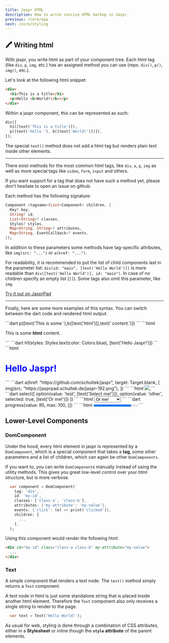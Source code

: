 ```yaml
---
title: Jaspr HTML
description: How to write concise HTML markup in Jaspr.
previous: /core/app
next: /core/styling
---
```


## 🖍 Writing html

With jaspr, you write html as part of your component tree. Each html tag (like `div`, `p`, `img`, etc.) has an assigned
method you can use (reps. `div()`, `p()`, `img()`, etc.).

Let's look at the following html snippet:

```html
<div>
  <h1>This is a title</h1>
  <p>Hello <b>World!</b></p>
</div>
```

Within a jaspr component, this can be represented as such:

```dart
div([
  h1([text('This is a title')]),
  p([text('Hello '), b([text('World!')])]),
]);
```

The special `text()` method does not add a html tag but renders plain text inside other elements.

---

There exist methods for the most common html tags, like `div`, `a`, `p`, `img` as well as more special tags like
`video`, `form`, `input` and others.

<Info>
If you want support for a tag that does not have such a method yet, please don't hesitate to open an issue on github.
</Info>

Each method has the following signature:

```dart
Component <tagname>(List<Component> children, {
  Key? key,
  String? id,
  List<String>? classes,
  Styles? styles,
  Map<String, String>? attributes,
  Map<String, EventCallback>? events,
});
```

In addition to these parameters some methods have tag-specific attributes, like `img(src: "...")` or `a(href: "...")`.

For readability, it is recommended to put the list of child components last in the parameter list:
`div(id: "main", [text('Hello World')])` is more readable than `div([text('Hello World')], id: "main")`.
In case of no children specify an empty list (`[]`). Some tags also omit this parameter, like `img`.

[Try it out on JasprPad](https://jasprpad.schultek.de/?sample=html)

---

Finally, here are some more examples of this syntax. You can switch between the dart code and rendered html output.

<CodeGroup title="Paragraph with rich text">
  ```dart
    p([text('This is some '),b([text('html')]),text(' content.')])
  ```
  ```html
    <p>This is some <b>html</b> content.</p>
  ```
</CodeGroup>

<CodeGroup title="Heading with blue text">
    ```dart
    h1(styles: Styles.text(color: Colors.blue), [text('Hello Jaspr!')])
    ```
    ```html
    <h1 style="color: blue;">Hello Jaspr!</h1>
    ```
</CodeGroup>

<CodeGroup title="Anchor with an image">
  ```dart
    a(href: "https://github.com/schultek/jaspr", target: Target.blank, [
      img(src: "https://jasprpad.schultek.de/jaspr-192.png"),
    ])
  ```
  ```html
    <a href="https://github.com/schultek/jaspr" target="_blank">
      <img src="https://jasprpad.schultek.de/jaspr-192.png" />
    </a>
  ```
</CodeGroup>

<CodeGroup title="Select input">
  ```dart
    select([
      option(value: 'test', [text('Select me!')]),
      option(value: 'other', selected: true, [text('Or me!')])
    ])
  ```
  ```html
    <select>
      <option value="text">Select me!</option>
      <option value="other" selected>Or me!</option>
    </select>
  ```
</CodeGroup>

<CodeGroup title="Progress bar">
    ```dart
    progress(value: 85, max: 100, [])
    ```
    ```html
    <progress value="85" max="100"></progress>
    ```
</CodeGroup>

## Lower-Level Components

### DomComponent

Under the hood, every html element in jaspr is represented by a `DomComponent`, which is a special component that takes
a **tag**, some other parameters and a list of children, which can again be other `DomComponents`.

If you want to, you can write `DomComponent`s manually instead of using the utility methods. This gives you great low-level
control over your html structure, but is more verbose.

```dart
  var component = DomComponent(
    tag: 'div',
    id: 'my-id',
    classes: ['class-a', 'class-b'],
    attributes: {'my-attribute': 'my-value'},
    events: {'click': (e) => print('clicked')},
    children: [
      ...
    ],
  );
```

Using this component would render the following html:

```html
<div id="my-id" class="class-a class-b" my-attribute="my-value">
  ...
</div>
```

### Text

A simple component that renders a text node. The `text()` method simply returns a `Text` component.

A text node in html is just some standalone string that is placed inside another html element. Therefore the `Text`
component also only receives a single string to render to the page.

```dart
  var text = Text('Hello World!');
```

As usual for web, styling is done through a combination of CSS attributes, either in a **Stylesheet** or inline though
the **`style` attribute** of the parent elements.
